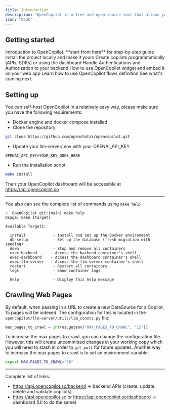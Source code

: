---
title: Introduction
description: "OpenCopilot is a free and open-source tool that allows you to create AI copilots for your SaaS product. The copilot can communicate with your underlying APIs and execute calls as needed. We are open-source under MIT license and also support OpenAPI standards."
icon: "book"
---


## Getting started

<CardGroup cols={2}>
    <Card
        title="What are copilots? (start from here)"
        icon="question"
        href="ai-copilots"
    >
       Introduction to OpenCopilot. **start from here** for step-by-step guide
    </Card>
    <Card
        title="Setting up"
        icon="palette"
        href="#setting-up"
    >
        Install the project locally and make it yours
    </Card>
    <Card
        title="Create copilots"
        icon="code"
        href="api-reference/endpoint/get"
    >
        Create copilots programmatically (APIs, SDKs) or using the dashboard
    </Card>
    <Card
        title="Authentications and Authorization"
        icon="screwdriver-wrench"
        href="authorization"
    >
        Handle Authentications and Authorization to your backend
    </Card>
    <Card
        title="Embedding copilots on your app"
        icon="lightbulb"
        href="widget/embed"
    >
        How to use OpenCopilot widget and embed it on your web app
    </Card>
    <Card
        title="Creating complex flows"
        icon="rectangle-code"
        href="flows"
    >
        Learn how to use OpenCopilot flows definition
    </Card>
    <Card
        title="Roadmap"
        icon="stars"
        href="https://opencopilot.so/roadmap"
    >
        See what's coming next.
    </Card>
</CardGroup>




## Setting up

You can self-host OpenCopilot in a relatively easy way, please make sure you have the following requirements:

- Docker engine and docker compose installed
- Clone the repository

```bash
git clone https://github.com/openchatai/opencopilot.git
```

- Update your llm-server/.env with your OPENAI_API_KEY

```dotenv
OPENAI_API_KEY=YOUR_KEY_GOES_HERE
```

- Run the installation script

```bash
make install
```
Then your OpenCopilot dashboard will be accessible at https://api.opencopilot.so


----

You also can see the complete list of commands using `make help`
```
➜  OpenCopilot git:(main) make help
Usage: make [target]

Available Targets:

  install            - Install and set up the Docker environment
  db-setup           - Set up the database (fresh migration with seeding)
  down               - Stop and remove all containers
  exec-backend      - Access the backend container's shell
  exec-dashboard    - Access the dashboard container's shell
  exec-llm-server   - Access the llm-server container's shell
  restart            - Restart all containers
  logs               - Show container logs

  help               - Display this help message
```

## Crawling Web Pages

By default, when passing in a URL to create a new DataSource for a Copilot, 15 pages will be indexed. The configuration for this is located in the `opencopilot/llm-server/utils/llm_consts.py` file:

```python
max_pages_to_crawl = int(os.getenv("MAX_PAGES_TO_CRAWL", "15"))
```

To increase the max pages to crawl, you can change the configuration file. However, this will create uncommitted changes in your working copy which you will need to stash in order to `git pull` for future updates. Another way to increase the max pages to crawl is to set an environment variable:

```bash
export MAX_PAGES_TO_CRAWL="50"
```
-----

Complete list of links:

- https://api.opencopilot.so/backend -> backend APIs (create, update, delete and validate copilots)
- https://api.opencopilot.so or https://api.opencopilot.so/dashbaord -> dashboard (UI to do the same)


